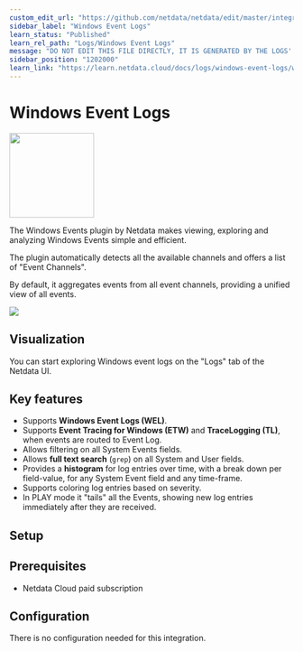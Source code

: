 ```yaml
---
custom_edit_url: "https://github.com/netdata/netdata/edit/master/integrations/logs/metadata.yaml"
sidebar_label: "Windows Event Logs"
learn_status: "Published"
learn_rel_path: "Logs/Windows Event Logs"
message: "DO NOT EDIT THIS FILE DIRECTLY, IT IS GENERATED BY THE LOGS' metadata.yaml FILE"
sidebar_position: "1202000"
learn_link: "https://learn.netdata.cloud/docs/logs/windows-event-logs/windows-event-logs"
---
```



# Windows Event Logs


<img src="https://netdata.cloud/img/windows.svg" width="150"/>


The Windows Events plugin by Netdata makes viewing, exploring and analyzing Windows Events simple and
efficient.

The plugin automatically detects all the available channels and offers a list of "Event Channels".

By default, it aggregates events from all event channels, providing a unified view of all events.


<img src="https://img.shields.io/badge/maintained%20by-Netdata-%2300ab44" />

## Visualization

You can start exploring Windows event logs on the "Logs" tab of the Netdata UI.


## Key features

- Supports **Windows Event Logs (WEL)**.
- Supports **Event Tracing for Windows (ETW)** and **TraceLogging (TL)**, when events are routed to Event Log.
- Allows filtering on all System Events fields.
- Allows **full text search** (`grep`) on all System and User fields.
- Provides a **histogram** for log entries over time, with a break down per field-value, for any System Event field and any
  time-frame.
- Supports coloring log entries based on severity.
- In PLAY mode it "tails" all the Events, showing new log entries immediately after they are received.


## Setup

## Prerequisites

- Netdata Cloud paid subscription


## Configuration

There is no configuration needed for this integration.

